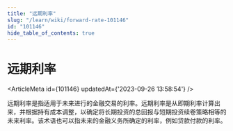 ```yaml
---
title: "远期利率"
slug: "/learn/wiki/forward-rate-101146"
id: "101146"
hide_table_of_contents: true
---
```



# 远期利率

<ArticleMeta id={101146} updatedAt={'2023-09-26 13:58:54'} />
<div className='border-solid border-b border-t-0 my-4 border-[var(--ifm-color-gray-300)]' />

远期利率是指适用于未来进行的金融交易的利率。远期利率是从即期利率计算出来，并根据持有成本调整，以确定将长期投资的总回报与短期投资续卷策略相等的未来利率。该术语也可以指未来的金融义务所确定的利率，例如贷款付款的利率。
